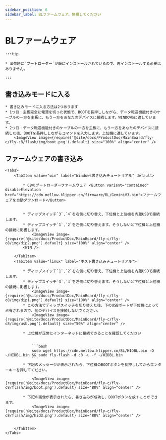 ```yaml
---
sidebar_position: 6
sidebar_label: BLファームウェア、無視してください
---
```







# BLファームウェア

    :::tip

    * 出荷時に`ブートローダー`が既にインストールされているので、再インストールする必要はありません。

    :::

## 書き込みモードに入る


    * 書き込みモードに入る方法は2つあります
    * 1つ目：主板完全に電源を切った状態で、BOOTを長押ししながら、データ転送機能付きのケーブルの一方を主板に、もう一方をあなたのデバイスに接続します。WINDOWSに適しています。
    * 2つ目：データ転送機能付きのケーブルの一方を主板に、もう一方をあなたのデバイスに接続した後、BOOTを長押ししながらコマンドを入力します。上位機に適しています。
        <ImageView image={require('@site/docs/ProductDoc/MainBoard/fly-c/fly-c8/flash/img/boot.png').default} size="100%" align="center" />

## ファームウェアの書き込み
    <Tabs>
        <TabItem value="win" label="Windows書き込みチュートリアル" default>

            * C8のブートローダーファームウェア <Button variant="contained" disableElevation href="https://cdn.mellow.klipper.cn/firmware/BL/GeminiV3.bin">ファームウェアを自動ダウンロード</Button>


            * ディップスイッチ`3`,`4`を右側に切り替え、下位機と上位機を内蔵USBで接続します。
            * ディップスイッチ`1`,`2`を左側に切り替えます。そうしないと下位機と上位機の接続に影響します。
                <ImageView image={require('@site/docs/ProductDoc/MainBoard/fly-c/fly-c8/img/dip2.png').default} size="100%" align="center" />
            <WIN />

        </TabItem>
        <TabItem value="linux" label="ホスト書き込みチュートリアル">

            * ディップスイッチ`1`,`2`を右側に切り替え、下位機と上位機を内蔵USBで接続します。
            * ディップスイッチ`3`,`4`を左側に切り替えます。そうしないと下位機と上位機の接続に影響します。
                <ImageView image={require('@site/docs/ProductDoc/MainBoard/fly-c/fly-c8/img/dip1.png').default} size="100%" align="center" />
            * この方法でディップスイッチを切り替えた後、下のUSBポートが下位機によって占有されるので、他のデバイスを接続しないでください。
                <ImageView image={require('@site/docs/ProductDoc/MainBoard/fly-c/fly-c8/img/usb.png').default} size="50%" align="center" />

            * 上位機が正常にインターネットに接続できることを確認してください


                ```bash
                sudo wget https://cdn.mellow.klipper.cn/BL/HIDBL.bin -O ~/HIDBL.bin && sudo fly-flash -d c8 -u -f ~/HIDBL.bin
                ```
            * 下記のメッセージが表示されたら、下位機のBOOTボタンを長押ししてからエンターキーを押してください。

                <ImageView image={require('@site/docs/ProductDoc/MainBoard/fly-c/fly-c8/flash/img/boot.png').default} size="80%" align="center" />

            * 下記の画像が表示されたら、書き込みが成功し、BOOTボタンを放すことができます。
                <ImageView image={require('@site/docs/ProductDoc/MainBoard/fly-c/fly-c8/flash/img/hid3.png').default} size="80%" align="center" />


        </TabItem>
    </Tabs>

